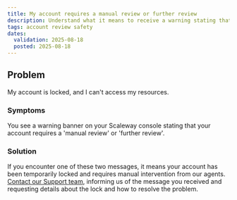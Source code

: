 ```yaml
---
title: My account requires a manual review or further review
description: Understand what it means to receive a warning stating that your Scaleway account requires manual or further review.
tags: account review safety
dates:
  validation: 2025-08-18
  posted: 2025-08-18
---
```


## Problem
My account is locked, and I can't access my resources.

### Symptoms
You see a warning banner on your Scaleway console stating that your account requires a 'manual review' or 'further review'.

### Solution
If you encounter one of these two messages, it means your account has been temporarily locked and requires manual intervention from our agents.
[Contact our Support team](https://console.scaleway.com/support/tickets/create), informing us of the message you received and requesting details about the lock and how to resolve the problem.